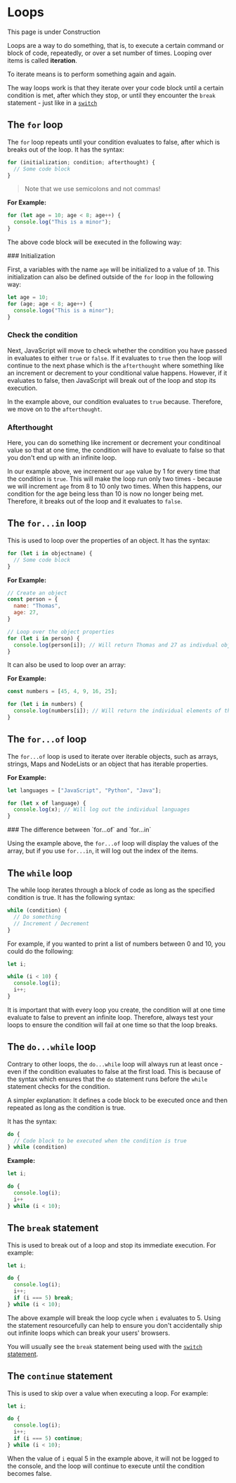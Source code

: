 
# Loops

<Callout>This page is under Construction</Callout>

Loops are a way to do something, that is, to execute a certain command or block of code, repeatedly, or over a set number of times. Looping over items is called **iteration**.

To iterate means is to perform something again and again.

The way loops work is that they iterate over your code block until a certain condition is met, after which they stop, or until they encounter the `break` statement - just like in a [`switch`](/web-development/javascript/control-flow#switch)

## The `for` loop

The `for` loop repeats until your condition evaluates to false, after which is breaks out of the loop. It has the syntax:

``` javascript
for (initialization; condition; afterthought) {
  // Some code block
}
```

> Note that we use semicolons and not commas!

**For Example:**

``` javascript
for (let age = 10; age < 8; age++) {
  console.log("This is a minor");
}
```

The above code block will be executed in the following way:

<Steps>
### Initialization

First, a variables with the name `age` will be initialized to a value of `10`. This initialization can also be defined outside of the `for` loop in the following way:

``` javascript
let age = 10;
for (age; age < 8; age++) {
  console.logo("This is a minor");
}
```

### Check the condition

Next, JavaScript will move to check whether the condition you have passed in evaluates to either `true` or `false`. If it evaluates to `true` then the loop will continue to the next phase which is the `afterthought` where something like an increment or decrement to your conditional value happens. However, if it evaluates to false, then JavaScript will break out of the loop and stop its execution.

In the example above, our condition evaluates to `true` because. Therefore, we move on to the `afterthought`.

### Afterthought

Here, you can do something like increment or decrement your conditinoal value so that at one time, the condition will have to evaluate to false so that you don't end up with an infinite loop.

In our example above, we increment our `age` value by 1 for every time that the condition is `true`. This will make the loop run only two times - because we will increment `age` from 8 to 10 only two times. When this happens, our condition for the age being less than 10 is now no longer being met. Therefore, it breaks out of the loop and it evaluates to `false`.
</Steps>

## The `for...in` loop

This is used to loop over the properties of an object. It has the syntax:

``` javascript
for (let i in objectname) {
  // Some code block
}
```

**For Example:**

``` javascript
// Create an object
const person = {
  name: "Thomas",
  age: 27,
}

// Loop over the object properties
for (let i in person) {
  console.log(person[i]); // Will return Thomas and 27 as indivdual object values.
}
```

It can also be used to loop over an array:

**For Example:**

``` javascript
const numbers = [45, 4, 9, 16, 25];

for (let i in numbers) {
  console.log(numbers[i]); // Will return the individual elements of the numbers array
}
```

## The `for...of` loop

The `for...of` loop is used to iterate over iterable objects, such as arrays, strings, Maps and NodeLists or an object that has iterable properties.

**For Example:**

``` javascript
let languages = ["JavaScript", "Python", "Java"];

for (let x of language) {
  console.log(x); // Will log out the individual languages
}
```

<Callout type="info">
  ### The difference between `for...of` and `for...in`
  
  Using the example above, the `for...of` loop will display the values of the array, but if you use `for...in`, it will log out the index of the items.
</Callout>

## The `while` loop

The while loop iterates through a block of code as long as the specified condition is true. It has the following syntax:

```js
while (condition) {
  // Do something
  // Increment / Decrement
}
```

For example, if you wanted to print a list of numbers between 0 and 10, you could do the following:

```js
let i;

while (i < 10) {
  console.log(i);
  i++;
}
```

It is important that with every loop you create, the condition will at one time evaluate to false to prevent an infinite loop. Therefore, always test your loops to ensure the condition will fail at one time so that the loop breaks.

## The `do...while` loop

Contrary to other loops, the `do...while` loop will always run at least once - even if the condition evaluates to false at the first load. This is because of the syntax which ensures that the `do` statement runs before the `while` statement checks for the condition.

A simpler explanation: It defines a code block to be executed once and then repeated as long as the condition is true.

 It has the syntax:

```js
do {
  // Code block to be executed when the condition is true
} while (condition)
```

**Example:**

```js
let i;

do {
  console.log(i);
  i++
} while (i < 10);
```

## The `break` statement

This is used to break out of a loop and stop its immediate execution. For example:

```js
let i;

do {
  console.log(i);
  i++;
  if (i === 5) break;
} while (i < 10);
```

The above example will break the loop cycle when `i` evaluates to 5. Using the statement resourcefully can help to ensure you don't accidentally ship out infinite loops which can break your users' browsers.

You will usually see the `break` statement being used with the [`switch` statement](/web-development/javascript/control-flow#switch).

## The `continue` statement

This is used to skip over a value when executing a loop. For example:

```js
let i;

do {
  console.log(i);
  i++;
  if (i === 5) continue;
} while (i < 10);
```

When the value of `i` equal 5 in the example above, it will not be logged to the console, and the loop will continue to execute until the condition becomes false.